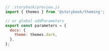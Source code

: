 ```js
// .storybook/preview.js
import { themes } from '@storybook/theming';

// or global addParameters
export const parameters = {
  docs: {
    theme: themes.dark,
  },
};
```